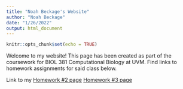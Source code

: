 ```yaml
---
title: "Noah Beckage's Website"
author: "Noah Beckage"
date: "1/26/2022"
output: html_document
---
```


```r
knitr::opts_chunk$set(echo = TRUE)
```

Welcome to my website! This page has been created as part of the coursework for BIOL 381 Computational Biology at UVM. Find links to homework assignments for said class below.


Link to my [Homework #2 page](Homework_02.html)
[Homework #3 page](Homework_03.html)